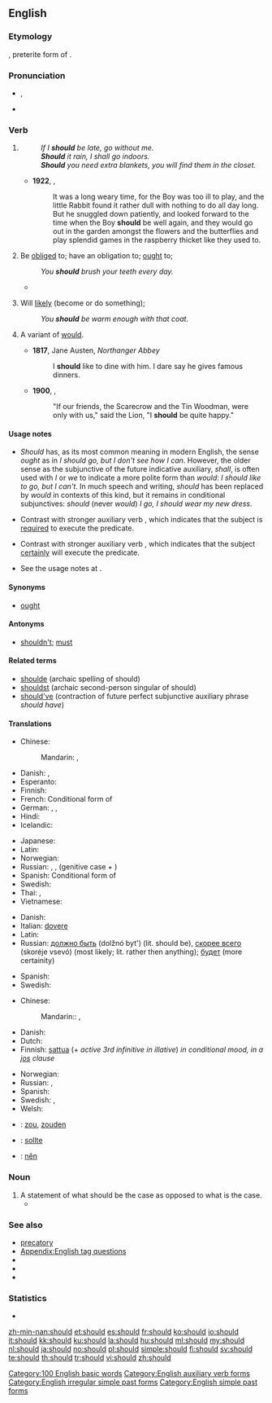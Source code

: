 ==English==

===Etymology===
{{etyl|ang}} {{term|sceolde|lang=ang||}}, preterite form of {{term|sculan||lang=ang|owe", "be obliged}}.

===Pronunciation===
* {{IPA|/ʃʊd/}}, {{SAMPA|/SUd/}}
* {{audio|en-us-should.ogg|Audio (US)}}
*: {{rhymes|ʊd}}

===Verb===
{{infl|en|defective verb|simple past of|shall}}

# {{auxiliary}} {{non-gloss definition|Used to form the future tense of the [[subjunctive mood|subjunctive]] mood, usually in the first person.}}
#: ''If I '''should''' be late, go without me.''
#: '''''Should''' it rain, I shall go indoors.''
#: '''''Should''' you need extra blankets, you will find them in the closet.''
#* '''1922''', {{w|Margery Williams}}, ''{{w|The Velveteen Rabbit}}''
#*: It was a long weary time, for the Boy was too ill to play, and the little Rabbit found it rather dull with nothing to do all day long. But he snuggled down patiently, and looked forward to the time when the Boy '''should''' be well again, and they would go out in the garden amongst the flowers and the butterflies and play splendid games in the raspberry thicket like they used to. 
# {{auxiliary}} Be [[obliged]] to; have an obligation to; [[ought]] to; {{non-gloss definition|indicates that the [[subject]] of the sentence has some [[obligation]] to execute the sentence [[predicate]].}}
#: ''You '''should''' brush your teeth every day.''
#* {{quote-news|year=2011|date=April 15|author=Saj Chowdhury|title=Norwich 2 - 1 Nott'm Forest|work=BBC Sport|url=http://news.bbc.co.uk/sport2/hi/football/13009332.stm|passage=Forest '''should''' have equalised before half-time but David McGoldrick scuffed his volley as he attempted to convert McGugan's floated free-kick}}
# {{auxiliary}} Will [[likely]] (become or do something); {{non-gloss definition|indicates that the [[subject]] of the sentence is [[likely]] to execute the sentence [[predicate]].}}
#: ''You '''should''' be warm enough with that coat.''
# {{context|modern}} A variant of [[would]].
#* '''1817''', Jane Austen, ''Northanger Abbey‎''
#*: I '''should''' like to dine with him. I dare say he gives famous dinners.
#* '''1900''', {{w|L. Frank Baum}}, {{w|The Wonderful Wizard of Oz}}
#*:"If our friends, the Scarecrow and the Tin Woodman, were only with us," said the Lion, "I '''should''' be quite happy."

====Usage notes====
* ''Should'' has, as its most common meaning in modern English, the sense ''ought'' as in ''I should go, but I don't see how I can''. However, the older sense as the subjunctive of the future indicative auxiliary, ''shall'', is often used with ''I'' or ''we'' to indicate a more polite form than ''would'': ''I should like to go, but I can't''. In much speech and writing, ''should'' has been replaced by ''would'' in contexts of this kind, but it remains in conditional subjunctives: ''should'' (never ''would'') ''I go, I should wear my new dress''.

* {{sense|obligation}} Contrast with stronger auxiliary verb {{term|must}}, which indicates that the subject is [[require]]d to execute the predicate.
* {{sense|likely}} Contrast with stronger auxiliary verb {{term|must}}, which indicates that the subject [[certainly]] will execute the predicate.
* See the usage notes at {{term|shall}}.

====Synonyms====
* {{sense|obligation}} [[ought]]

====Antonyms====
* {{sense|obligation}} [[shouldn't]]; [[must]]

====Related terms====
* [[shoulde]] (archaic spelling of should)
* [[shouldst]] (archaic second-person singular of should)
* [[should've]] (contraction of future perfect subjunctive auxiliary phrase ''should have'')

====Translations====
{{trans-top|The speaker intends for the subject to execute the sentence predicate}}
* Chinese:
*: Mandarin: {{t-|cmn|應該|sc=Hani}}, {{t-|cmn|应该|tr=yīnggāi|sc=Hani}}
* Danish: {{t+|da|skulle}}, {{t+|da|burde}}
* Esperanto: {{t-|eo|devi|xs=Esperanto}}
* Finnish: {{t-|fi|pitäisi}}
* French: Conditional form of {{t+|fr|devoir}}
* German: {{t+|de|sollen}}, {{t+|de|sollte}}, {{t-|de|müsste}}
* Hindi: {{t|hi|चाहिए|tr=cāhiē|xs=Hindi}}
* Icelandic: {{t+|is|eiga að}}
{{trans-mid}}
* Japanese: {{t-|ja|べき|alt=...べきである|tr=...beki dearu}}
* Latin: {{qualifier|used a verb in imprefect subjuntive}} {{t|la|essem|tr=i  shold be}}
* Norwegian: {{t+|no|burde}}
* Russian: {{t+|ru|должен|tr=dólžen}}, {{t|ru|обязан|tr=objázan}}, (genitive case + ) {{t|ru|следует|tr=slédujet}}
* Spanish: Conditional form of {{t+|es|deber}}
* Swedish: {{t+|sv|böra}}
* Thai: {{t|th|ควร|tr=kuan}}, {{t|th|ควรจะ|tr=kuan jà}}
* Vietnamese: {{t+|vi|nên|xs=Vietnamese}}
{{trans-bottom}}

{{trans-top|The subject of the sentence is likely to execute the sentence predicate}}
* Danish: {{t+|da|skulle}}
* Italian: [[dovere]] 
* Latin: {{t|la|debeo}}
* Russian: [[должно быть]] (dolžnó byt') (lit. should be), [[скорее всего]] (skoréje vsevó) (most likely; lit. rather then anything); [[быть|будет]] (more certainity)
{{trans-mid}}
* Spanish: {{t+|es|deber}}
* Swedish: {{t+|sv|böra}}
{{trans-bottom}}

{{trans-top|If; in case of}}
* Chinese:
*: Mandarin:: {{t-|cmn|如果|tr=rúguǒ|sc=Hani}}, {{t-|cmn|倘若|tr=tǎngruò|sc=Hani}}
* Danish: {{t+|da|skulle}}
* Dutch: {{t|nl|mochten}}
* Finnish: [[sattua]] (+ ''active 3rd infinitive in illative'') ''in conditional mood, in a [[jos]] clause''
{{trans-mid}}
* Norwegian: {{t+|no|skulle}}
* Russian: {{t+|ru|если|tr=jésli}}, {{t-|ru|ежели|tr=jéželi}} {{qualifier|archaic}}
* Spanish: {{t+|es|si}}
* Swedish: {{t|sv|om}}, {{t|sv|skulle}}
* Welsh: {{t-|cy|os|xs=Welsh}}
{{trans-bottom}}

{{checktrans-top}}
* {{ttbc|nl}}: [[zou]], [[zouden]]
* {{ttbc|de}}: [[sollte]]
{{trans-mid}}
* {{ttbc|vi}}: [[nên]]
{{trans-bottom}}

===Noun===
{{en-noun}}

# A statement of what should be the case as opposed to what is the case.
#* {{quote-book|year=2003|title=Overcoming Resistance in Cognitive Therapy|author=Robert L. Leahy
|passage=However, we can address maladaptive '''shoulds''' by examining the differences between prior events, causes, proximate causes, and moral responsibility.
|url=http://books.google.com/books?id=NShtFzMDJckC&lpg=PA139&dq=%22shoulds%22&pg=PA159#v=onepage&q=%22shoulds%22&f=false}}

===See also===
* [[precatory]]
* [[Appendix:English tag questions]]
* {{pedia|Auxiliary verb}}
* {{pedia|Modal verb}}
* {{pedia|Shall and will}}

===Statistics===
* {{rank|now|then|a|80|should|can|made|did}}

[[Category:100 English basic words]]
[[Category:English auxiliary verb forms]]
[[Category:English irregular simple past forms]]
[[Category:English simple past forms]]

[[zh-min-nan:should]]
[[et:should]]
[[es:should]]
[[fr:should]]
[[ko:should]]
[[io:should]]
[[it:should]]
[[kk:should]]
[[ku:should]]
[[la:should]]
[[hu:should]]
[[ml:should]]
[[my:should]]
[[nl:should]]
[[ja:should]]
[[no:should]]
[[pl:should]]
[[simple:should]]
[[fi:should]]
[[sv:should]]
[[te:should]]
[[th:should]]
[[tr:should]]
[[vi:should]]
[[zh:should]]